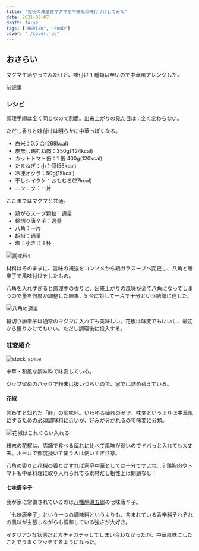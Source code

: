 ```yaml
---
title: "究極の減量食マグマを中華風の味付けにしてみた"
date: 2021-06-07
draft: false
tags: ["REVIEW", "FOOD"]
cover: "./cover.jpg"
---
```


## おさらい

マグマ生活やってみたけど、味付け 1 種類は辛いので中華風アレンジした。

前記事

<LinkCard url="https://blog.gensobunya.net/post/2021/06/magma_cyclist/" />

### レシピ

調理手順は全く同じなので割愛。出来上がりの見た目は…全く変わらない。

ただし香りと味付けは明らかに中華っぽくなる。

- 白米：0.5 合(269kcal)
- 皮無し鶏むね肉：350g(424kcal)
- カットトマト缶：1 缶 400g(120kcal)
- たまねぎ：小 1 個(56kcal)
- 冷凍オクラ：50g(15kcal)
- 干しシイタケ：おもむろ(27kcal)
- ニンニク：一片

ここまではマグマと共通。

<LinkCard url="https://www.amazon.co.jp/gp/product/B07BDFR5K3/" isAmazonLink />

- 鶏がらスープ顆粒：適量
- 輪切り唐辛子：適量
- 八角：一片
- 胡椒：適量
- 塩：小さじ 1 杯

![調味料s](./cover.jpg)

材料はそのままに、旨味の補強をコンソメから鶏ガラスープへ変更し、八角と唐辛子で風味付けをしたもの。

八角を入れすぎると調理中の香りと、出来上がりの風味が全て八角になってしまうので量を何度か調整した結果、5 合に対して一片で十分という結論に達した。

![八角の適量](./hakkaku.jpg)

輪切り唐辛子は通常のマグマに入れても美味しい。花椒は味変でもいいし、最初から振りかけてもいい。ただし調理後に投入する。

### 味変紹介

![stock_spice](./stock.jpg)

中華・和風な調味料で味変している。

ジップ留めのパックで粉末は扱いづらいので、家では詰め替えている。

#### 花椒

<Amzn asin="B0074Z86SW">

言わずと知れた「麻」の調味料。いわゆる痺れのヤツ。味変というよりは中華風にするための必須調味料に近いが、好みが分かれるので味変に分類。

![花椒はこれくらい入れる](./sample.jpg)

粉末の花椒は、店舗で食べる痺れに比べて風味が弱いのでドバっと入れても大丈夫。ホールで都度挽いて使う人は使いすぎ注意。

八角の香りと花椒の香りがすれば家庭中華としては十分ですよね…？鶏胸肉やトマトも中華料理に取り入れられてる素材だし相性上は問題なし！

#### 七味唐辛子

<Amzn asin="B00BTWDBH2">

我が家に常備されているのは[八幡屋磯五郎](https://www.yawataya.co.jp/)の七味唐辛子。

「七味唐辛子」という一つの調味料というよりも、含まれている香辛料それぞれの風味が主張しながらも調和している強さが大好き。

イタリアンな状態だとガチャガチャしてしまい合わなかったが、中華風味にしたことでうまくマッチするようになった。
